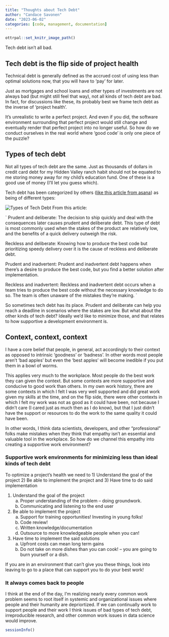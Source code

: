 ```yaml
---
title: "Thoughts about Tech Debt"
author: "Candace Savonen"
date: "2023-06-02"
categories: [code, management, documentation]
---
```


```r
ottrpal::set_knitr_image_path()
```

Tech debt isn't all bad. 

## Tech debt is the flip side of project health

Technical debt is generally defined as the accrued cost of using less than optimal solutions now, that you will have to 'pay' for later. 

Just as mortgages and school loans and other types of investments are not always bad (but might still feel that way), not all kinds of tech debt are bad. In fact, for discussions like these, its probably best we frame tech debt as the inverse of 'project health'. 

It's unrealistic to write a perfect project. And even if you did, the software environment surrounding that perfect project would still change and eventually render that perfect project into no longer useful. So how do we conduct ourselves in the real world where 'good code' is only one piece of the puzzle? 

## Types of tech debt

Not all types of tech debt are the same. Just as thousands of dollars in credit card debt for my Hidden Valley ranch habit should not be equated to me storing money away for my child's education fund. One of these is a good use of money (I'll let you guess which). 

Tech debt has been categorized by others ([like this article from asana](https://asana.com/resources/technical-debt)) as being of different types: 

![Types of Tech Debt](resources/images/tech-debt-types.png)
From this article: 

`
Prudent and deliberate: The decision to ship quickly and deal with the consequences later causes prudent and deliberate debt. This type of debt is most commonly used when the stakes of the product are relatively low, and the benefits of a quick delivery outweigh the risk. 

Reckless and deliberate: Knowing how to produce the best code but prioritizing speedy delivery over it is the cause of reckless and deliberate debt.

Prudent and inadvertent: Prudent and inadvertent debt happens when there’s a desire to produce the best code, but you find a better solution after implementation. 

Reckless and inadvertent: Reckless and inadvertent debt occurs when a team tries to produce the best code without the necessary knowledge to do so. The team is often unaware of the mistakes they’re making. 
`

So sometimes tech debt has its place. Prudent and deliberate can help you reach a deadline in scenarios where the stakes are low. But what about the other kinds of tech debt? Ideally we'd like to minimize those, and that relates to how supportive a development environment is. 

## Context, context, context

I have a core belief that people, in general, act accordingly to their context as opposed to intrinsic 'goodness' or 'badness'. In other words most people aren't 'bad apples' but even the 'best apples' will become inedible if you put them in a bowl of worms. 

This applies very much to the workplace. Most people do the best work they can given the context. But some contexts are more supportive and conducive to good work than others. In my own work history, there are some contexts in which I felt I was very well supported and did great work given my skills at the time, and on the flip side, there were other contexts in which I felt my work was not as good as it could have been, not because I didn't care (I cared just as much then as I do know), but that I just didn't have the support or resources to do the work to the same quality it could have been.

In other words, I think data scientists, developers, and other "professional" folks make mistakes when they think that empathy isn't an essential and valuable tool in the workplace. So how do we channel this empathy into creating a supportive work environment? 

### Supportive work environments for minimizing less than ideal kinds of tech debt

To optimize a project's health we need to 1) Understand the goal of the project 2) Be able to implement the project and 3) Have time to do said implementation

1. Understand the goal of the project
   a. Proper understanding of the problem -- doing groundwork. 
   b. Communicating and listening to the end user
2. Be able to implement the project
   a. Support for training opportunities! Investing in young folks! 
   b. Code review!
   c. Written knowledge/documentation 
   d. Outsource to more knowledgeable people when you can!
3. Have time to implement the said solutions
   a. Upfront costs can mean long term gains 
   b. Do not take on more dishes than you can cook! -- you are going to burn yourself or a dish. 

If you are in an environment that can't give you these things, look into leaving to go to a place that can support you to do your best work!

### It always comes back to people

I think at the end of the day, I'm realizing nearly every common work problem seems to root itself in systemic and organizational issues where people and their humanity are depriortized. If we can continually work to support people and their work I think issues of bad types of tech debt, irreproducible research, and other common work issues in data science would improve.  

<script src="https://utteranc.es/client.js"
        repo="cansavvy/cansavvy_blog"
        issue-term="title"
        label="Commenter on blog post"
        theme="boxy-light"
        crossorigin="anonymous"
        async>
</script>

```r
sessionInfo()
```

